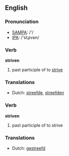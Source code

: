 ==English==

===Pronunciation===
*[[w:SAMPA|SAMPA]]: /'/
*[[w:IPA|IPA]]: /'stɻɪvən/

===Verb===
'''striven'''

# past participle of to [[strive]]

===Translations===
*Dutch: [[streefde]], [[streefden]]

===Verb===
'''striven'''

# past participle of to strive

===Translations===
*Dutch: [[gestreefd]]